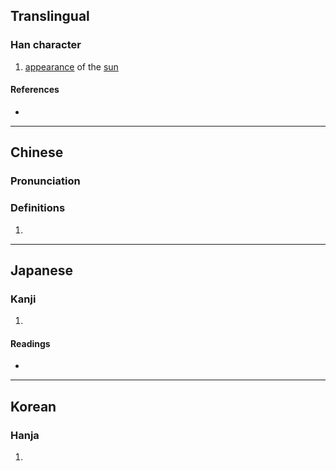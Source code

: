{{character info/new}}
==Translingual==

===Han character===
{{Han char|rn=72|rad=日|as=08|sn=12|four=60141|canj=AMMK|ids=⿱日政}}

# [[appearance]] of the [[sun]]

====References====
* {{Han ref|kx=0497.120|dkj=14007|dj=0863.200|hdz=21522.190|uh=6678|ud=26232|bh=DDC7|bd=56775}}

----

==Chinese==
{{zh-forms}}

===Pronunciation===
{{zh-pron
|m=zhěng
|c=zing2
|mc=
|oc=
|ma=
|cat=n
}}

===Definitions===
{{zh-hanzi}}

# {{rfdef|zh}}

----

==Japanese==

===Kanji===
{{ja-kanji|grade=|rs=日08}}

# {{rfdef|ja|sort=日08}}

====Readings====
* {{ja-readings|on=[[てい]] (tei), [[ちょう]] (chō)|kun=}}

----

==Korean==

===Hanja===
{{ko-hanja|hangeul=정|eumhun=|rv=jeong|mr=chŏng|y=ceng}}

# {{rfdef|ko|sort=日08}}